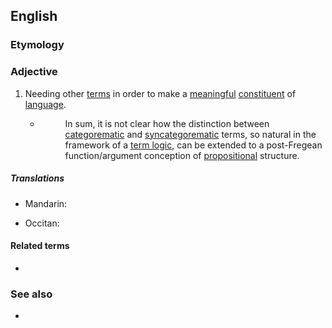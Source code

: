 ==English==
{{wikipedia|syncategorematic term}}

===Etymology===
{{prefix|en|syn|categorematic}}

===Adjective===
{{en-adj}}

# {{lb|en|linguistics|of a term}} Needing other [[term]]s in order to make a [[meaningful]] [[constituent]] of [[language]].
#: {{ux|en|In a logical theory, [[tautologies]] could be regarded as being '''syncategorematic''' and [[contingencies]] as being [[categorematic]].}}
#* {{quote-web|en|year=2009|author=MacFarlane, John|title=Logical Constants|site=Stanford Encyclopedia of Philosophy|url=http://plato.stanford.edu/entries/logical-constants/|accessdate=2012-05-07}}
#*: In sum, it is not clear how the distinction between [[categorematic]] and [[syncategorematic]] terms, so natural in the framework of a [[term logic]], can be extended to a post-Fregean function/argument conception of [[propositional]] structure.

=====Translations=====
{{trans-top|needing other terms}}
* Mandarin: {{t+|cmn|虚词|tr=xūcí|sc=Hani}}
{{trans-mid}}
* Occitan: {{t|oc|sincategorematic}}
{{trans-bottom}}

====Related terms====
* {{l|en|categorematic}}

===See also===
* {{l|en|logical constant}}